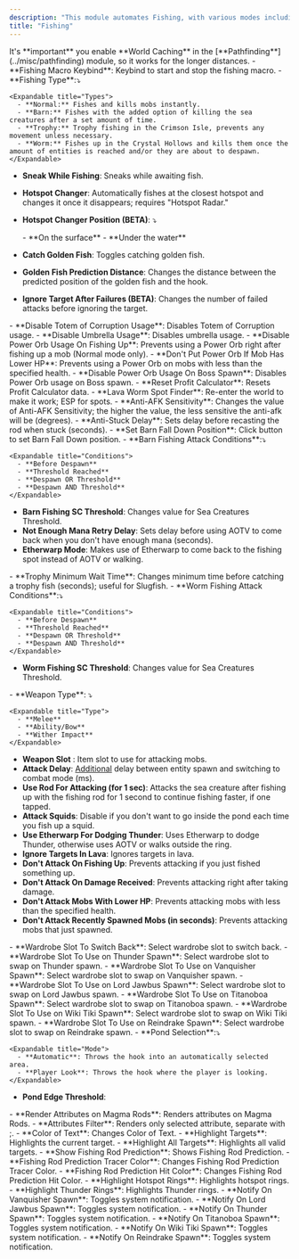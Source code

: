 ```yaml
---
description: "This module automates Fishing, with various modes including Barn, Trophy, and Worm fishing, along with combat and utility features. Supports automatic hotspot fishing, AOTV pathfinder and Thunder dodging."
title: "Fishing"
---
```


<Danger>
  It's **important** you enable **World Caching** in the [**Pathfinding**](../misc/pathfinding) module, so it works for the longer distances.
</Danger>

<Accordion title="General" icon="gear" iconType="solid">
  - **Fishing Macro Keybind**: Keybind to start and stop the fishing macro.
  - **Fishing Type**:⤵

    <Expandable title="Types">
      - **Normal:** Fishes and kills mobs instantly.
      - **Barn:** Fishes with the added option of killing the sea creatures after a set amount of time.
      - **Trophy:** Trophy fishing in the Crimson Isle, prevents any movement unless necessary.
      - **Worm:** Fishes up in the Crystal Hollows and kills them once the amount of entities is reached and/or they are about to despawn.
    </Expandable>
  - **Sneak While Fishing**: Sneaks while awaiting fish.
  - **Hotspot Changer**: Automatically fishes at the closest hotspot and changes it once it disappears; requires "Hotspot Radar."
  - **Hotspot Changer Position (BETA)**: ⤵

    <Expandable title="Positions">
      - **On the surface**
      - **Under the water**
    </Expandable>
  - **Catch Golden Fish**: Toggles catching golden fish.
  - **Golden Fish Prediction Distance**: Changes the distance between the predicted position of the golden fish and the hook.
  - **Ignore Target After Failures (BETA)**: Changes the number of failed attacks before ignoring the target.
</Accordion>

<Accordion title="Misc" icon="sparkles">
  - **Disable Totem of Corruption Usage**: Disables Totem of Corruption usage.
  - **Disable Umbrella Usage**: Disables umbrella usage.
  - **Disable Power Orb Usage On Fishing Up**: Prevents using a Power Orb right after fishing up a mob (Normal mode only).
  - **Don't Put Power Orb If Mob Has Lower HP**: Prevents using a Power Orb on mobs with less than the specified health.
  - **Disable Power Orb Usage On Boss Spawn**: Disables Power Orb usage on Boss spawn.
  - **Reset Profit Calculator**: Resets Profit Calculator data.
  - **Lava Worm Spot Finder**: Re-enter the world to make it work; ESP for spots.
  - **Anti-AFK Sensitivity**: Changes the value of Anti-AFK Sensitivity; the higher the value, the less sensitive the anti-afk will be (degrees).
  - **Anti-Stuck Delay**: Sets delay before recasting the rod when stuck (seconds).
</Accordion>

<Accordion title="Barn Fishing" icon="fishing-rod">
  - **Set Barn Fall Down Position**: Click button to set Barn Fall Down position.
  - **Barn Fishing Attack Conditions**:⤵

    <Expandable title="Conditions">
      - **Before Despawn**
      - **Threshold Reached**
      - **Despawn OR Threshold**
      - **Despawn AND Threshold**
    </Expandable>
  - **Barn Fishing SC Threshold**: Changes value for Sea Creatures Threshold.
  - **Not Enough Mana Retry Delay**: Sets delay before using AOTV to come back when you don't have enough mana (seconds).
  - **Etherwarp Mode**: Makes use of Etherwarp to come back to the fishing spot instead of AOTV or walking.
</Accordion>

<Accordion title="Trophy  Fishing" icon="fishing-rod">
  - **Trophy Minimum Wait Time**: Changes minimum time before catching a trophy fish (seconds); useful for Slugfish.
</Accordion>

<Accordion title="Worm Fishing" icon="fishing-rod">
  - **Worm Fishing Attack Conditions**:⤵

    <Expandable title="Conditions">
      - **Before Despawn**
      - **Threshold Reached**
      - **Despawn OR Threshold**
      - **Despawn AND Threshold**
    </Expandable>
  - **Worm Fishing SC Threshold**: Changes value for Sea Creatures Threshold.
</Accordion>

<Accordion title="Combat" icon="swords">
  - **Weapon Type**: ⤵

    <Expandable title="Type">
      - **Melee**
      - **Ability/Bow**
      - **Wither Impact**
    </Expandable>
  - **Weapon Slot** : Item slot to use for attacking mobs.
  - **Attack Delay**: <u>Additional</u> delay between entity spawn and switching to combat mode (ms).
  - **Use Rod For Attacking (for 1 sec)**: Attacks the sea creature after fishing up with the fishing rod for 1 second to continue fishing faster, if one tapped.
  - **Attack Squids**: Disable if you don't want to go inside the pond each time you fish up a squid.
  - **Use Etherwarp For Dodging Thunder**: Uses Etherwarp to dodge Thunder, otherwise uses AOTV or walks outside the ring.
  - **Ignore Targets In Lava**: Ignores targets in lava.
  - **Don't Attack On Fishing Up**: Prevents attacking if you just fished something up.
  - **Don't Attack On Damage Received**: Prevents attacking right after taking damage.
  - **Don't Attack Mobs With Lower HP**: Prevents attacking mobs with less than the specified health.
  - **Don't Attack Recently Spawned Mobs (in seconds)**: Prevents attacking mobs that just spawned.
</Accordion>

<Accordion title="Wardrobe Swapper" icon="clothes-hanger">
  - **Wardrobe Slot To Switch Back**: Select wardrobe slot to switch back.
  - **Wardrobe Slot To Use on Thunder Spawn**: Select wardrobe slot to swap on Thunder spawn.
  - **Wardrobe Slot To Use on Vanquisher Spawn**: Select wardrobe slot to swap on Vanquisher spawn.
  - **Wardrobe Slot To Use on Lord Jawbus Spawn**: Select wardrobe slot to swap on Lord Jawbus spawn.
  - **Wardrobe Slot To Use on Titanoboa Spawn**: Select wardrobe slot to swap on Titanoboa spawn.
  - **Wardrobe Slot To Use on Wiki Tiki Spawn**: Select wardrobe slot to swap on Wiki Tiki spawn.
  - **Wardrobe Slot To Use on Reindrake Spawn**: Select wardrobe slot to swap on Reindrake spawn.
</Accordion>

<Accordion title="Scanning" icon="scanner-image">
  - **Pond Selection**:⤵

    <Expandable title="Mode">
      - **Automatic**: Throws the hook into an automatically selected area.  
      - **Player Look**: Throws the hook where the player is looking.
    </Expandable>
  - **Pond Edge Threshold**:
</Accordion>

<Accordion title="Attributes Helper" icon="sparkles">
  - **Render Attributes on Magma Rods**: Renders attributes on Magma Rods.
  - **Attributes Filter**: Renders only selected attribute, separate with ;.
  - **Color of Text**: Changes Color of Text.
</Accordion>

<Accordion title="Visuals" icon="eye">
  - **Highlight Targets**: Highlights the current target.
  - **Highlight All Targets**: Highlights all valid targets.
  - **Show Fishing Rod Prediction**: Shows Fishing Rod Prediction.
  - **Fishing Rod Prediction Tracer Color**: Changes Fishing Rod Prediction Tracer Color.
  - **Fishing Rod Prediction Hit Color**: Changes Fishing Rod Prediction Hit Color.
  - **Highlight Hotspot Rings**: Highlights hotspot rings.
  - **Highlight Thunder Rings**: Highlights Thunder rings.
</Accordion>

<Accordion title="Notifications" icon="brake-warning">
  - **Notify On Vanquisher Spawn**: Toggles system notification.
  - **Notify On Lord Jawbus Spawn**: Toggles system notification.
  - **Notify On Thunder Spawn**: Toggles system notification.
  - **Notify On Titanoboa Spawn**: Toggles system notification.
  - **Notify On Wiki Tiki Spawn**: Toggles system notification.
  - **Notify On Reindrake Spawn**: Toggles system notification.
</Accordion>
